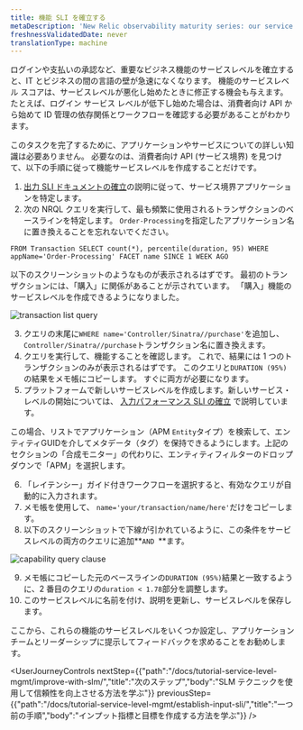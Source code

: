 ```yaml
---
title: 機能 SLI を確立する
metaDescription: 'New Relic observability maturity series: our service level management guide shows you how to easily measure and communicate the overall health, performance, and quality of your digital products and services to all stakeholders.'
freshnessValidatedDate: never
translationType: machine
---
```




ログインや支払いの承認など、重要なビジネス機能のサービスレベルを確立すると、IT とビジネスの間の言語の壁が急速になくなります。 機能のサービスレベル スコアは、サービスレベルが悪化し始めたときに修正する機会も与えます。 たとえば、ログイン サービス レベルが低下し始めた場合は、消費者向け API から始めて ID 管理の依存関係とワークフローを確認する必要があることがわかります。

このタスクを完了するために、アプリケーションやサービスについての詳しい知識は必要ありません。 必要なのは、消費者向け API (サービス境界) を見つけて、以下の手順に従って機能サービスレベルを作成することだけです。

1. [出力 SLI ドキュメントの確立](/docs/tutorial-service-level-mgmt/establish-output-sli/)の説明に従って、サービス境界アプリケーションを特定します。
2. 次の NRQL クエリを実行して、最も頻繁に使用されるトランザクションのベースラインを特定します。 `Order-Processing`を指定したアプリケーション名に置き換えることを忘れないでください。

```
FROM Transaction SELECT count(*), percentile(duration, 95) WHERE appName='Order-Processing' FACET name SINCE 1 WEEK AGO
```

以下のスクリーンショットのようなものが表示されるはずです。 最初のトランザクションには、「購入」に関係があることが示されています。 「購入」機能のサービスレベルを作成できるようになりました。

<img
  alt="transaction list query"
  src={queriesnrqlTransactionListNrql}
/>

3. クエリの末尾に`WHERE name='Controller/Sinatra//purchase'`を追加し、 `Controller/Sinatra//purchase`トランザクション名に置き換えます。
4. クエリを実行して、機能することを確認します。 これで、結果には 1 つのトランザクションのみが表示されるはずです。 このクエリと`DURATION (95%)`の結果をメモ帳にコピーします。 すぐに両方が必要になります。
5. プラットフォームで新しいサービスレベルを作成します。新しいサービス・レベルの開始については、 [入力パフォーマンス SLI の確立](#establishing-input-sli) で説明しています。

この場合、リストでアプリケーション（APM `Entity`タイプ）を検索して、エンティティGUIDを介してメタデータ（タグ）を保持できるようにします。上記のセクションの「合成モニター」の代わりに、エンティティフィルターのドロップダウンで「APM」を選択します。

6. 「レイテンシー」ガイド付きワークフローを選択すると、有効なクエリが自動的に入力されます。
7. メモ帳を使用して、 `name='your/transaction/name/here'`だけをコピーします。
8. 以下のスクリーンショットで下線が引かれているように、この条件をサービスレベルの両方のクエリに追加**`AND `**ます。

<img
  alt="capability query clause"
  src={apmCapabilityFilterClause}
/>

9. メモ帳にコピーした元のベースラインの`DURATION (95%)`結果と一致するように、2 番目のクエリの`duration < 1.78`部分を調整します。
10. このサービスレベルに名前を付け、説明を更新し、サービスレベルを保存します。

ここから、これらの機能のサービスレベルをいくつか設定し、アプリケーション チームとリーダーシップに提示してフィードバックを求めることをお勧めします。

<UserJourneyControls
  nextStep={{"path":"/docs/tutorial-service-level-mgmt/improve-with-slm/","title":"次のステップ","body":"SLM テクニックを使用して信頼性を向上させる方法を学ぶ"}}
  previousStep={{"path":"/docs/tutorial-service-level-mgmt/establish-input-sli/","title":"一つ前の手順","body":"インプット指標と目標を作成する方法を学ぶ"}}
/>